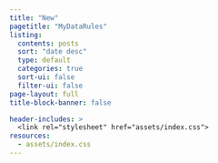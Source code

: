 ```yaml
---
title: "New"
pagetitle: "MyDataRules"
listing:
  contents: posts
  sort: "date desc"
  type: default
  categories: true
  sort-ui: false
  filter-ui: false
page-layout: full
title-block-banner: false

header-includes: >
  <link rel="stylesheet" href="assets/index.css">
resources:
  - assets/index.css
---
```






